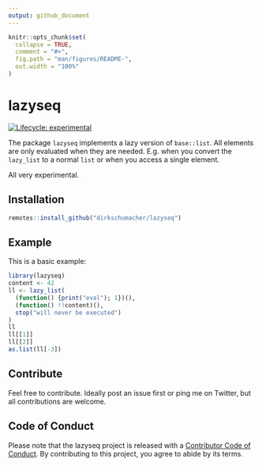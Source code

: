 ```yaml
---
output: github_document
---
```


<!-- README.md is generated from README.Rmd. Please edit that file -->

```r
knitr::opts_chunk$set(
  collapse = TRUE,
  comment = "#>",
  fig.path = "man/figures/README-",
  out.width = "100%"
)
```

# lazyseq

<!-- badges: start -->
[![Lifecycle: experimental](https://img.shields.io/badge/lifecycle-experimental-orange.svg)](https://www.tidyverse.org/lifecycle/#experimental)
<!-- badges: end -->

The package `lazyseq` implements a lazy version of `base::list`. All elements are only evaluated when they are needed. E.g. when you convert the `lazy_list` to a normal `list` or when you access a single element.

All very experimental.

## Installation

``` r
remotes::install_github("dirkschumacher/lazyseq")
```

## Example

This is a basic example:

```r
library(lazyseq)
content <- 42
ll <- lazy_list(
  (function() {print("eval"); 1})(), 
  (function() !!content)(), 
  stop("will never be executed")
)
ll
ll[[1]]
ll[[2]]
as.list(ll[-3])
```


## Contribute

Feel free to contribute. Ideally post an issue first or ping me on Twitter, but all contributions are welcome.

## Code of Conduct

Please note that the lazyseq project is released with a [Contributor Code of Conduct](https://contributor-covenant.org/version/2/0/CODE_OF_CONDUCT.html). By contributing to this project, you agree to abide by its terms.

